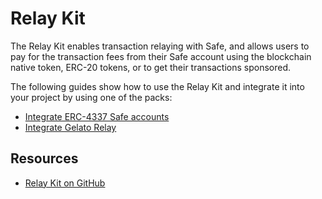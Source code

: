 
# Relay Kit

The Relay Kit enables transaction relaying with Safe, and allows users to pay for the transaction fees from their Safe account using the blockchain native token, ERC-20 tokens, or to get their transactions sponsored.

<Grid item mt={3}>
  <CustomCard
    title={'@safe-global/relay-kit'}
    description={''}
    url={'https://www.npmjs.com/package/@safe-global/relay-kit'}
  />
</Grid>

The following guides show how to use the Relay Kit and integrate it into your project by using one of the packs:
- [Integrate ERC-4337 Safe accounts](./relay-kit/guides/4337-safe-sdk.mdx)
- [Integrate Gelato Relay](./relay-kit/guides/gelato-relay.mdx)

## Resources
- [Relay Kit on GitHub](https://github.com/safe-global/safe-core-sdk/tree/main/packages/relay-kit)
